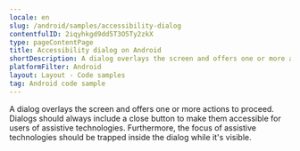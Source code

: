 ```yaml
---
locale: en
slug: /android/samples/accessibility-dialog
contentfulID: 2iqyhkgd9dd5T3O5Ty2zkX
type: pageContentPage
title: Accessibility dialog on Android
shortDescription: A dialog overlays the screen and offers one or more actions to proceed.
platformFilter: Android
layout: Layout - Code samples
tag: Android code sample
---
```


A dialog overlays the screen and offers one or more actions to proceed. Dialogs should always include a close button to make them accessible for users of assistive technologies. Furthermore, the focus of assistive technologies should be trapped inside the dialog while it's visible.

<CodeSample id="accessibility-dialog" locale="en" platform="android"/>
